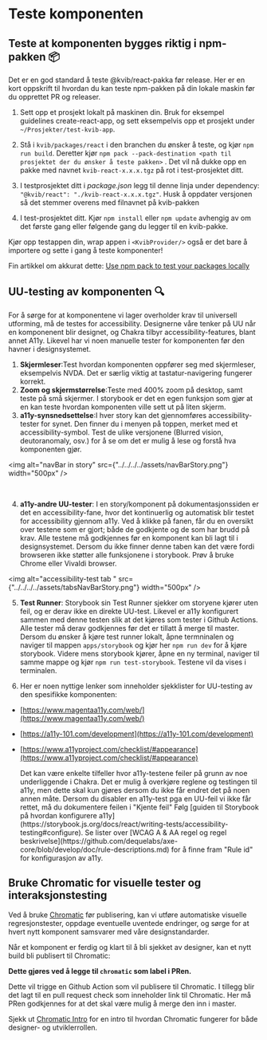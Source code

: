 
<Meta title="Bidra/Som utvikler/Teste" />

# Teste komponenten

## Teste at komponenten bygges riktig i npm-pakken 📦

Det er en god standard å teste @kvib/react-pakka før release. Her er en kort oppskrift til hvordan du kan teste npm-pakken på din lokale maskin før du opprettet PR og releaser.

1. Sett opp et prosjekt lokalt på maskinen din. Bruk for eksempel guidelines create-react-app, og sett eksempelvis opp et prosjekt under `~/Prosjekter/test-kvib-app`.

2. Stå i `kvib/packages/react` i den branchen du ønsker å teste, og kjør `npm run build`. Deretter kjør `npm pack --pack-destination <path til prosjektet der du ønsker å teste pakken>` . Det vil nå dukke opp en pakke med navnet `kvib-react-x.x.x.tgz` på rot i test-prosjektet ditt.

3. I testprosjektet ditt i _package.json_ legg til denne linja under dependency: `"@kvib/react": "./kvib-react-x.x.x.tgz"`. Husk å oppdater versjonen så det stemmer overens med filnavnet på kvib-pakken

4. I test-prosjektet ditt. Kjør `npm install` eller `npm update` avhengig av om det første gang eller følgende gang du legger til en kvib-pakke.

Kjør opp testappen din, wrap appen i `<KvibProvider/>` også er det bare å importere og sette i gang å teste komponenter!

Fin artikkel om akkurat dette: [Use npm pack to test your packages locally](https://dev.to/scooperdev/use-npm-pack-to-test-your-packages-locally-486e)

## UU-testing av komponenten 🔍

For å sørge for at komponentene vi lager overholder krav til universell utforming, må de testes for accessibility.
Designerne våre tenker på UU når en komponenent blir designet, og Chakra tilbyr accessibility-features, blant annet A11y. Likevel har vi noen manuelle tester for komponenten før den havner i designsystemet.

1. **Skjermleser**:Test hvordan komponenten oppfører seg med skjermleser, eksempelvis NVDA. Det er særlig viktig at tastatur-navigering fungerer korrekt.
2. **Zoom og skjermstørrelse**:Teste med 400% zoom på desktop, samt teste på små skjermer. I storybook er det en egen funksjon som gjør at en kan teste hvordan komponenten ville sett ut på liten skjerm.
3. **a11y-synsnedsettelse**:I hver story kan det gjennomføres accessibility-tester for synet. Den finner du i menyen på toppen, merket med et accessibility-symbol. Test de ulike versjonene (Blurred vision, deutoranomaly, osv.) for å se om det er mulig å lese og forstå hva komponenten gjør.

<img alt="navBar in story" src={"../../../../assets/navBarStory.png"} width="500px" />

<br />

4. **a11y-andre UU-tester**: I en story/komponent på dokumentasjonssiden er det en accessibility-fane, hvor det kontinuerlig og automatisk blir testet for accessibility gjennom a11y.
   Ved å klikke på fanen, får du en oversikt over testene som er gjort; både de godkjente og de som har brudd på krav. Alle testene må godkjennes før en komponent kan bli lagt til i designsystemet.
   Dersom du ikke finner denne taben kan det være fordi browseren ikke støtter alle funksjonene i storybook. Prøv å bruke Chrome eller Vivaldi browser.

<img alt="accessibility-test tab " src={"../../../../assets/tabsNavBarStory.png"} width="500px" />

5. **Test Runner**: Storybook sin Test Runner sjekker om storyene kjører uten feil, og er derav ikke en direkte UU-test.
   Likevel er a11y konfigurert sammen med denne testen slik at det kjøres som tester i Github Actions.
   Alle tester må derav godkjennes før det er tillatt å merge til master. Dersom du ønsker å kjøre test runner lokalt, åpne termninalen og naviger til mappen `apps/storybook` og kjør her `npm run dev` for å kjøre storybook.
   Videre mens storybook kjører, åpne en ny terminal, naviger til samme mappe og kjør `npm run test-storybook`. Testene vil da vises i terminalen.

6. Her er noen nyttige lenker som inneholder sjekklister for UU-testing av den spesifikke komponenten:

- [https://www.magentaa11y.com/web/](https://www.magentaa11y.com/web/)
- [https://a11y-101.com/development](https://a11y-101.com/development)
- [https://www.a11yproject.com/checklist/#appearance](https://www.a11yproject.com/checklist/#appearance)

  <Alert status="info">
    Det kan være enkelte tilfeller hvor a11y-testene feiler på grunn av noe underliggende i Chakra. Det er mulig å overkjøre
    reglene og testingen til a11y, men dette skal kun gjøres dersom du ikke får endret det på noen annen måte. Dersom du
    disabler en a11y-test pga en UU-feil vi ikke får rettet, må du dokumentere feilen i "Kjente feil" Følg [guiden til Storybook
    på hvordan konfigurere a11y](https://storybook.js.org/docs/react/writing-tests/accessibility-testing#configure). Se lister
    over [WCAG A & AA regel og regel beskrivelse](https://github.com/dequelabs/axe-core/blob/develop/doc/rule-descriptions.md)
    for å finne fram "Rule id" for konfigurasjon av a11y.
  </Alert>

## Bruke Chromatic for visuelle tester og interaksjonstesting

Ved å bruke [Chromatic](https://www.chromatic.com/builds?appId=636d64760ab19cb3a071bc48) før publisering, kan vi utføre automatiske visuelle regresjonstester, oppdage eventuelle uventede endringer,
og sørge for at hvert nytt komponent samsvarer med våre designstandarder.

Når et komponent er ferdig og klart til å bli sjekket av designer, kan et nytt build bli publisert til Chromatic:

**Dette gjøres ved å legge til `chromatic` som label i PRen.**

Dette vil trigge en Github Action som vil publisere til Chromatic. I tillegg blir det lagt til en pull request check som inneholder link til Chromatic.
Her må PRen godkjennes for at det skal være mulig å merge den inn i master.

Sjekk ut [Chromatic Intro](https://kartverket.atlassian.net/l/cp/MtnkCR0K) for en intro til hvordan Chromatic fungerer for både designer- og utviklerrollen.
